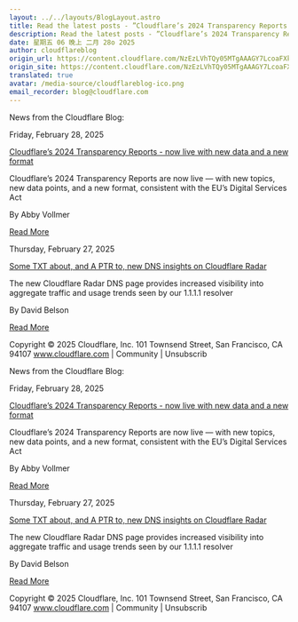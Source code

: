 ```yaml
---
layout: ../../layouts/BlogLayout.astro
title: Read the latest posts - ”Cloudflare’s 2024 Transparency Reports - now live with new data and a new format”
description: Read the latest posts - ”Cloudflare’s 2024 Transparency Reports - now live with new data and a new format”
date: 星期五 06 晚上 二月 28o 2025
author: cloudflareblog
origin_url: https://content.cloudflare.com/NzEzLVhTQy05MTgAAAGY7LcoaFXkaB0r-lWkh3hQBQBd-QBGpPkAD3XoICMFIrbWpDvqpKAOmRxNPZi6gXpcJGsJ13E=
origin_site: https://content.cloudflare.com/NzEzLVhTQy05MTgAAAGY7LcoaFXkaB0r-lWkh3hQBQBd-QBGpPkAD3XoICMFIrbWpDvqpKAOmRxNPZi6gXpcJGsJ13E=
translated: true
avatar: /media-source/cloudflareblog-ico.png
email_recorder: blog@cloudflare.com
---
```



<Reference client:only="react" title="Read the latest posts - ”Cloudflare’s 2024 Transparency Reports - now live with new data and a new format”" url="https://content.cloudflare.com/NzEzLVhTQy05MTgAAAGY7LcoaFXkaB0r-lWkh3hQBQBd-QBGpPkAD3XoICMFIrbWpDvqpKAOmRxNPZi6gXpcJGsJ13E=" />

<Detail client:only="react">
	News from the Cloudflare Blog:

Friday, February 28, 2025

[Cloudflare’s 2024 Transparency Reports - now live with new data and a new format](https://content.cloudflare.com/NzEzLVhTQy05MTgAAAGY7LcoaFXkaB0r-lWkh3hQBQBd-QBGpPkAD3XoICMFIrbWpDvqpKAOmRxNPZi6gXpcJGsJ13E=)

Cloudflare’s 2024 Transparency Reports are now live — with new topics, new data points, and a new format, consistent with the EU’s Digital Services Act

By Abby Vollmer

[Read More](https://content.cloudflare.com/NzEzLVhTQy05MTgAAAGY7LcoaFXkaB0r-lWkh3hQBQBd-QBGpPkAD3XoICMFIrbWpDvqpKAOmRxNPZi6gXpcJGsJ13E=)

Thursday, February 27, 2025

[Some TXT about, and A PTR to, new DNS insights on Cloudflare Radar](https://content.cloudflare.com/NzEzLVhTQy05MTgAAAGY7LcoaDGhxL-birfDjvjyAqoo1N8lSKonQHZacBF9tztE_GATO1KdD2LpRH8gjIvojbf0Q9Q=)

The new Cloudflare Radar DNS page provides increased visibility into aggregate traffic and usage trends seen by our 1.1.1.1 resolver

By David Belson

[Read More](https://content.cloudflare.com/NzEzLVhTQy05MTgAAAGY7LcoaDGhxL-birfDjvjyAqoo1N8lSKonQHZacBF9tztE_GATO1KdD2LpRH8gjIvojbf0Q9Q=)

Copyright © 2025 Cloudflare, Inc. 101 Townsend Street, San Francisco, CA 94107 www.cloudflare.com | Community | Unsubscrib
</Detail>

News from the Cloudflare Blog:

Friday, February 28, 2025

[Cloudflare’s 2024 Transparency Reports - now live with new data and a new format](https://content.cloudflare.com/NzEzLVhTQy05MTgAAAGY7LcoaFXkaB0r-lWkh3hQBQBd-QBGpPkAD3XoICMFIrbWpDvqpKAOmRxNPZi6gXpcJGsJ13E=)

Cloudflare’s 2024 Transparency Reports are now live — with new topics, new data points, and a new format, consistent with the EU’s Digital Services Act

By Abby Vollmer

[Read More](https://content.cloudflare.com/NzEzLVhTQy05MTgAAAGY7LcoaFXkaB0r-lWkh3hQBQBd-QBGpPkAD3XoICMFIrbWpDvqpKAOmRxNPZi6gXpcJGsJ13E=)

Thursday, February 27, 2025

[Some TXT about, and A PTR to, new DNS insights on Cloudflare Radar](https://content.cloudflare.com/NzEzLVhTQy05MTgAAAGY7LcoaDGhxL-birfDjvjyAqoo1N8lSKonQHZacBF9tztE_GATO1KdD2LpRH8gjIvojbf0Q9Q=)

The new Cloudflare Radar DNS page provides increased visibility into aggregate traffic and usage trends seen by our 1.1.1.1 resolver

By David Belson

[Read More](https://content.cloudflare.com/NzEzLVhTQy05MTgAAAGY7LcoaDGhxL-birfDjvjyAqoo1N8lSKonQHZacBF9tztE_GATO1KdD2LpRH8gjIvojbf0Q9Q=)

Copyright © 2025 Cloudflare, Inc. 101 Townsend Street, San Francisco, CA 94107 www.cloudflare.com | Community | Unsubscrib


